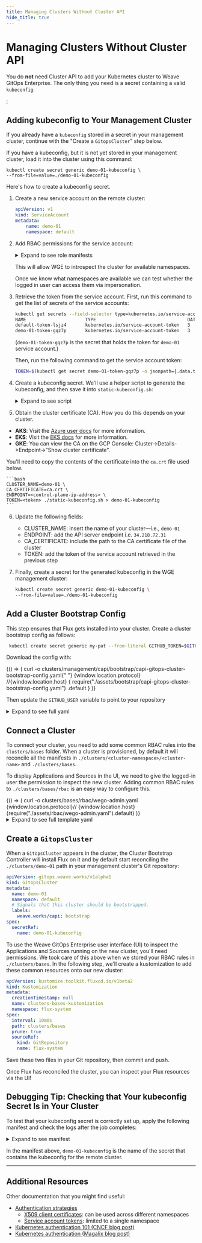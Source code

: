 ```yaml
---
title: Managing Clusters Without Cluster API
hide_title: true
---
```




# Managing Clusters Without Cluster API <TierLabel tiers="Enterprise" />

You do **not** need Cluster API to add your Kubernetes cluster to Weave GitOps Enterprise. The only thing you need is a secret containing a valid `kubeconfig`.


<TOCInline />;

<Tabs groupId="have-a-secret" default>
<TabItem value="existing-kubeconfig-secret" label="Existing kubeconfig">

## Adding kubeconfig to Your Management Cluster

If you already have a `kubeconfig` stored in a secret in your management cluster, continue with the "Create a `GitopsCluster`" step below.

If you have a kubeconfig, but it is not yet stored in your management cluster, load it into the cluster using this command:

```
kubectl create secret generic demo-01-kubeconfig \
--from-file=value=./demo-01-kubeconfig
```

</TabItem>
<TabItem value="service-account-secret" label="How to create a kubeconfig for a ServiceAccount">

Here's how to create a kubeconfig secret.

1. Create a new service account on the remote cluster:

	```yaml
	apiVersion: v1
	kind: ServiceAccount
	metadata:
		name: demo-01
		namespace: default
	```

2. Add RBAC permissions for the service account:

	<details>
	<summary>Expand to see role manifests</summary>

	```yaml
	---
	apiVersion: rbac.authorization.k8s.io/v1
	kind: ClusterRoleBinding
	metadata:
		name: impersonate-user-groups
	subjects:
		- kind: ServiceAccount
			name: wgesa
			namespace: default
	roleRef:
		kind: ClusterRole
		name: user-groups-impersonator
		apiGroup: rbac.authorization.k8s.io
	---
	apiVersion: rbac.authorization.k8s.io/v1
	kind: ClusterRole
	metadata:
		name: user-groups-impersonator
	rules:
		- apiGroups: [""]
			resources: ["users", "groups"]
			verbs: ["impersonate"]
		- apiGroups: [""]
			resources: ["namespaces"]
			verbs: ["get", "list"]
	```

	</details>

	This will allow WGE to introspect the cluster for available namespaces.

	Once we know what namespaces are available we can test whether the logged in user can access them via impersonation.

3. Retrieve the token from the service account. First, run this command to get the list of secrets of the service accounts:

	```bash
	kubectl get secrets --field-selector type=kubernetes.io/service-account-token
	NAME                      TYPE                                  DATA   AGE
	default-token-lsjz4       kubernetes.io/service-account-token   3      13d
	demo-01-token-gqz7p       kubernetes.io/service-account-token   3      99m
	```

	(`demo-01-token-gqz7p` is the secret that holds the token for `demo-01` service account.)

	Then, run the following command to get the service account token:

	```bash
	TOKEN=$(kubectl get secret demo-01-token-gqz7p -o jsonpath={.data.token} | base64 -d)
	```

4. Create a kubeconfig secret. We'll use a helper script to generate the kubeconfig, and then save it into `static-kubeconfig.sh`:

	<details>
	<summary>Expand to see script</summary>

	```bash title="static-kubeconfig.sh"
	#!/bin/bash

	if [[ -z "$CLUSTER_NAME" ]]; then
			echo "Ensure CLUSTER_NAME has been set"
			exit 1
	fi

	if [[ -z "$CA_CERTIFICATE" ]]; then
			echo "Ensure CA_CERTIFICATE has been set to the path of the CA certificate"
			exit 1
	fi

	if [[ -z "$ENDPOINT" ]]; then
			echo "Ensure ENDPOINT has been set"
			exit 1
	fi

	if [[ -z "$TOKEN" ]]; then
			echo "Ensure TOKEN has been set"
			exit 1
	fi

	export CLUSTER_CA_CERTIFICATE=$(cat "$CA_CERTIFICATE" | base64)

	envsubst <<EOF
	apiVersion: v1
	kind: Config
	clusters:
	- name: $CLUSTER_NAME
		cluster:
			server: https://$ENDPOINT
			certificate-authority-data: $CLUSTER_CA_CERTIFICATE
	users:
	- name: $CLUSTER_NAME
		user:
			token: $TOKEN
	contexts:
	- name: $CLUSTER_NAME
		context:
			cluster: $CLUSTER_NAME
			user: $CLUSTER_NAME
	current-context: $CLUSTER_NAME

	EOF
	```

	</details>

5. Obtain the cluster certificate (CA). How you do this depends on your cluster.

- **AKS**: Visit the [Azure user docs](https://learn.microsoft.com/en-us/azure/aks/certificate-rotation) for more information.
- **EKS**: Visit the [EKS docs](https://docs.aws.amazon.com/eks/latest/userguide/cert-signing.html) for more information.
- **GKE**: You can view the CA on the GCP Console: Cluster->Details->Endpoint->”Show cluster certificate”.

You'll need to copy the contents of the certificate into the `ca.crt` file used below.

	```bash
	CLUSTER_NAME=demo-01 \
	CA_CERTIFICATE=ca.crt \
	ENDPOINT=<control-plane-ip-address> \
	TOKEN=<token> ./static-kubeconfig.sh > demo-01-kubeconfig
	```

6. Update the following fields:

	- CLUSTER_NAME: insert the name of your cluster—i.e., `demo-01`
	- ENDPOINT: add the API server endpoint i.e. `34.218.72.31`
	- CA_CERTIFICATE: include the path to the CA certificate file of the cluster
	- TOKEN: add the token of the service account retrieved in the previous step

7. Finally, create a secret for the generated kubeconfig in the WGE management cluster:

	```bash
	kubectl create secret generic demo-01-kubeconfig \
	--from-file=value=./demo-01-kubeconfig
	```

</TabItem>
</Tabs>

## Add a Cluster Bootstrap Config

This step ensures that Flux gets installed into your cluster. Create a cluster bootstrap config as follows:

```bash
 kubectl create secret generic my-pat --from-literal GITHUB_TOKEN=$GITHUB_TOKEN
```


Download the config with:

<BrowserOnly>
  {() => (
    <CodeBlock className="language-bash">
      curl -o
      clusters/management/capi/bootstrap/capi-gitops-cluster-bootstrap-config.yaml{" "}
      {window.location.protocol}
      //{window.location.host}
      {
        require("./assets/bootstrap/capi-gitops-cluster-bootstrap-config.yaml")
          .default
      }
    </CodeBlock>
  )}
</BrowserOnly>

Then update the `GITHUB_USER` variable to point to your repository

<details>
<summary>Expand to see full yaml</summary>

<CodeBlock
  title="clusters/management/capi/boostrap/capi-gitops-cluster-bootstrap-config.yaml"
  className="language-yaml"
>
  {CapiGitopsCDC}
</CodeBlock>

</details>

## Connect a Cluster

To connect your cluster, you need to add some common RBAC rules into the `clusters/bases` folder. When a cluster is provisioned, by default it will reconcile all the manifests in `./clusters/<cluster-namespace>/<cluster-name>` and `./clusters/bases`.

To display Applications and Sources in the UI, we need to give the logged-in user the permission to inspect the new cluster. Adding common RBAC rules to `./clusters/bases/rbac` is an easy way to configure this.


<BrowserOnly>
  {() => (
    <CodeBlock className="language-bash">
      curl -o clusters/bases/rbac/wego-admin.yaml {window.location.protocol}//
      {window.location.host}
      {require("./assets/rbac/wego-admin.yaml").default}
    </CodeBlock>
  )}
</BrowserOnly>

<details>
<summary>Expand to see full template yaml</summary>

<CodeBlock
  title="clusters/bases/rbac/wego-admin.yaml"
  className="language-yaml"
>
  {WegoAdmin}
</CodeBlock>

</details>

## Create a `GitopsCluster`

When a `GitopsCluster` appears in the cluster, the Cluster Bootstrap Controller will install Flux on it and by default start reconciling the `./clusters/demo-01` path in your management cluster's Git repository:

```yaml title="./clusters/management/clusters/demo-01.yaml"
apiVersion: gitops.weave.works/v1alpha1
kind: GitopsCluster
metadata:
  name: demo-01
  namespace: default
  # Signals that this cluster should be bootstrapped.
  labels:
    weave.works/capi: bootstrap
spec:
  secretRef:
    name: demo-01-kubeconfig
```

To use the Weave GitOps Enterprise user interface (UI) to inspect the Applications and Sources running on the new cluster, you'll need permissions. We took care of this above when we stored your RBAC rules in `./clusters/bases`. In the following step, we'll create a kustomization to add these common resources onto our new cluster:

```yaml title="./clusters/demo-01/clusters-bases-kustomization.yaml"
apiVersion: kustomize.toolkit.fluxcd.io/v1beta2
kind: Kustomization
metadata:
  creationTimestamp: null
  name: clusters-bases-kustomization
  namespace: flux-system
spec:
  interval: 10m0s
  path: clusters/bases
  prune: true
  sourceRef:
    kind: GitRepository
    name: flux-system
```

Save these two files in your Git repository, then commit and push.

Once Flux has reconciled the cluster, you can inspect your Flux resources via the UI!

## Debugging Tip: Checking that Your kubeconfig Secret Is in Your Cluster

To test that your kubeconfig secret is correctly set up, apply the following manifest and check the logs after the job completes:

<details>
<summary>Expand to see manifest</summary>

```yaml
---
apiVersion: batch/v1
kind: Job
metadata:
  name: kubectl
spec:
  ttlSecondsAfterFinished: 30
  template:
    spec:
      containers:
        - name: kubectl
          image: bitnami/kubectl
          args:
            [
              "get",
              "pods",
              "-n",
              "kube-system",
              "--kubeconfig",
              "/etc/kubeconfig/value",
            ]
          volumeMounts:
            - name: kubeconfig
              mountPath: "/etc/kubeconfig"
              readOnly: true
      restartPolicy: Never
      volumes:
        - name: kubeconfig
          secret:
            secretName: demo-01-kubeconfig
            optional: false
```

</details>

In the manifest above, `demo-01-kubeconfig` is the name of the secret that contains the kubeconfig for the remote cluster.

---

## Additional Resources

Other documentation that you might find useful:

- [Authentication strategies](https://kubernetes.io/docs/reference/access-authn-authz/authentication/#authentication-strategies)
  - [X509 client certificates](https://kubernetes.io/docs/reference/access-authn-authz/authentication/#x509-client-certs): can be used across different namespaces
  - [Service account tokens](https://kubernetes.io/docs/reference/access-authn-authz/authentication/#service-account-tokens): limited to a single namespace
- [Kubernetes authentication 101 (CNCF blog post)](https://www.cncf.io/blog/2020/07/31/kubernetes-rbac-101-authentication/)
- [Kubernetes authentication (Magalix blog post)](https://www.magalix.com/blog/kubernetes-authentication)

